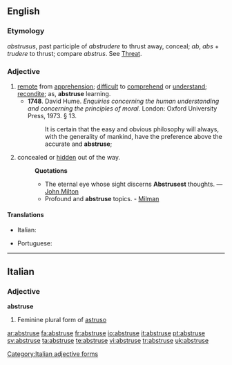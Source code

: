 ==English==

===Etymology===
{{L.}} ''abstrusus'', past participle of ''abstrudere'' to thrust away, conceal; ''ab'', ''abs'' + ''trudere'' to thrust; compare {{Fr.}} ''abstrus''. See [[Threat]].

===Adjective===
{{en-adj|abstrus|er|more}}

# [[remote]] from [[apprehension]]; [[difficult]] to [[comprehend]] or [[understand]]; [[recondite]]; as, '''abstruse''' learning.
#* '''1748'''.  David Hume.  ''Enquiries concerning the human understanding and concerning the principles of moral.'' London: Oxford University Press, 1973.  § 13.
#*: It is certain that the easy and obvious philosophy will always, with the generality of mankind, have the preference above the accurate and '''abstruse''';
# {{obsolete}} concealed or [[hidden]] out of the way.
#: '''Quotations'''
#:* The eternal eye whose sight discerns '''Abstrusest''' thoughts. — [[:w:Milton|John Milton]]
#:* Profound and '''abstruse''' topics. - [[Milman]]

====Translations====
{{trans-top|difficult to comprehend}}
* Italian: {{t-|it|astruso}}
{{trans-mid}}
* Portuguese: {{t+|pt|abstruso|m}}
{{trans-bottom}}

----

==Italian==

===Adjective===
'''abstruse''' {{f}}

# Feminine plural form of [[astruso]]

[[Category:Italian adjective forms]]

[[ar:abstruse]]
[[fa:abstruse]]
[[fr:abstruse]]
[[io:abstruse]]
[[it:abstruse]]
[[pt:abstruse]]
[[sv:abstruse]]
[[ta:abstruse]]
[[te:abstruse]]
[[vi:abstruse]]
[[tr:abstruse]]
[[uk:abstruse]]